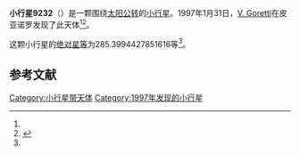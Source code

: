 {{Infobox planet
| bgcolour = #FFFFC0
| name = 9232 Miretti
| symbol = 
| image = 
| caption = 
| discovery = yes
| discovery_ref = 
| discoverer = [[V._Goretti|V. Goretti]]
| discovery_site = [[皮亚诺罗|皮亚诺罗]] 
| discovered = 1997年1月31日
| designations = yes
| mp_name = 
| named_after = 
| alt_names = 1997 BG8/ 1994 CC8 / 1995 SG2
| mp_category = [[主带小行星|主带小行星]]
| orbit_ref = <ref name="a">[http://ssd.jpl.nasa.gov/sbdb.cgi?sstr=9232 9232 Miretti] {{Wayback|url=http://ssd.jpl.nasa.gov/sbdb.cgi?sstr=9232 |date=20201124034827 }}，小行星數據庫瀏覽器（JPL Small-Body Database Browser）－[[美国国家航空航天局|美国国家航空航天局]]喷气推进实验室</ref>
| epoch = 2456400.5 (2013年4月18日更新)
| aphelion = {{convert|2.358585622711046|AU|km|3|abbr=on|lk=out}}
| perihelion = {{convert|1.957943836352956|AU|km|3|abbr=on}}
| semimajor = {{convert|2.158264729532001|AU|km|3|abbr=on}}
| eccentricity = 0.092815719
| period = 1158.125161 [[日|日]]<br />3.17[[儒略年|儒略年]]
| avg_speed = 
| inclination = 3.324695574382607
| asc_node = 325.4796192288833
| mean_anomaly = 
| arg_peri = 285.3994427851616
| satellites = 
| physical_characteristics = yes
| dimensions = 
| mass = 
| density = 
| surface_grav = 
| escape_velocity = 
| sidereal_day = 
| axial_tilt = 
| pole_ecliptic_lat = 
| pole_ecliptic_lon = 
| albedo = 
| temperatures= 
| temp_name1 = 
| mean_temp_1 = 
| max_temp_1 = 
| temp_name2 = 
| max_temp_2 = 
| spectral_type = 
| abs_magnitude = 285.3994427851616
}}

'''小行星9232'''（{{lang-en|9232 Miretti}}）是一颗围绕[[太阳|太阳]][[公转|公转]]的[[小行星|小行星]]。1997年1月31日，[[V._Goretti|V. Goretti]]在皮亚诺罗发现了此天体<ref name="a" /><ref>{{cite news|title=小行星列表|url=http://cfa-www.harvard.edu/iau/lists/NumberedMPs.txt|accessdate=2013-07-08|newspaper=哈佛大学|archive-date=2008-05-17|archive-url=https://web.archive.org/web/20080517010638/http://cfa-www.harvard.edu/iau/lists/NumberedMPs.txt|dead-url=no}}</ref>。

这颗小行星的[[绝对星等|绝对星等]]为285.3994427851616等<ref name="a" />。

==参考文献==
{{reflist}}
{{Minor Planet Number|[[小行星9231|小行星9231]]|[[小行星9233|小行星9233]]}}

{{小天体}}

[[Category:小行星带天体|Category:小行星带天体]]
[[Category:1997年发现的小行星|Category:1997年发现的小行星]]

{{asteroid-stub}}